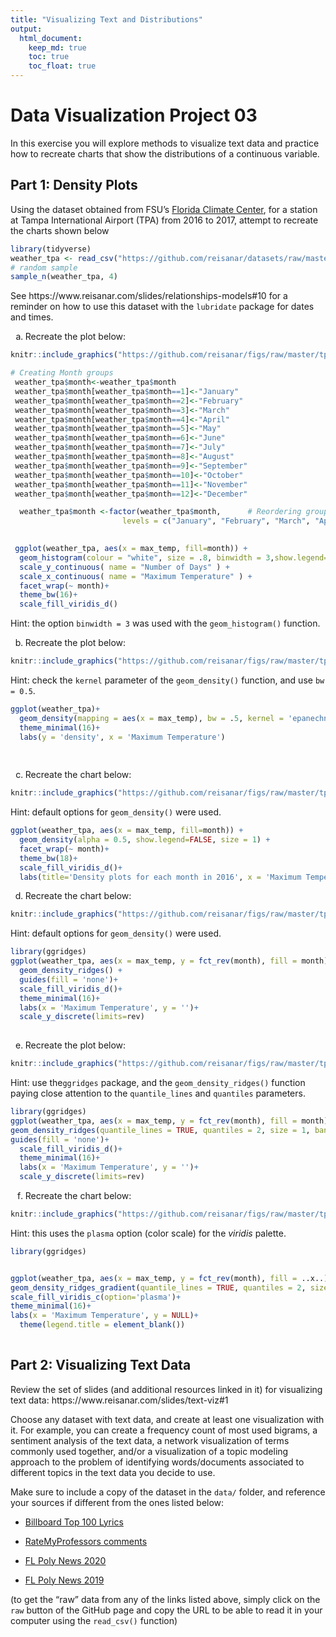 ```yaml
---
title: "Visualizing Text and Distributions"
output: 
  html_document:
    keep_md: true
    toc: true
    toc_float: true
---
```


# Data Visualization Project 03


In this exercise you will explore methods to visualize text data and practice how to recreate charts that show the distributions of a continuous variable. 


## Part 1: Density Plots

Using the dataset obtained from FSU's [Florida Climate Center](https://climatecenter.fsu.edu/climate-data-access-tools/downloadable-data), for a station at Tampa International Airport (TPA) from 2016 to 2017, attempt to recreate the charts shown below

```r
library(tidyverse)
weather_tpa <- read_csv("https://github.com/reisanar/datasets/raw/master/tpa_weather_16_17.csv")
# random sample 
sample_n(weather_tpa, 4)
```


See https://www.reisanar.com/slides/relationships-models#10 for a reminder on how to use this dataset with the `lubridate` package for dates and times.


(a) Recreate the plot below:

```r
knitr::include_graphics("https://github.com/reisanar/figs/raw/master/tpa_max_temps_facet.png")
```


```r
# Creating Month groups
 weather_tpa$month<-weather_tpa$month
 weather_tpa$month[weather_tpa$month==1]<-"January"
 weather_tpa$month[weather_tpa$month==2]<-"February"
 weather_tpa$month[weather_tpa$month==3]<-"March"
 weather_tpa$month[weather_tpa$month==4]<-"April"
 weather_tpa$month[weather_tpa$month==5]<-"May"
 weather_tpa$month[weather_tpa$month==6]<-"June"
 weather_tpa$month[weather_tpa$month==7]<-"July"
 weather_tpa$month[weather_tpa$month==8]<-"August"
 weather_tpa$month[weather_tpa$month==9]<-"September"
 weather_tpa$month[weather_tpa$month==10]<-"October"
 weather_tpa$month[weather_tpa$month==11]<-"November"
 weather_tpa$month[weather_tpa$month==12]<-"December"

  weather_tpa$month <-factor(weather_tpa$month,      # Reordering group factor levels
                         levels = c("January", "February", "March", "April", "May", "June", "July", "August", "September","October","November","December"))
 
```




```r
 ggplot(weather_tpa, aes(x = max_temp, fill=month)) +
  geom_histogram(colour = "white", size = .8, binwidth = 3,show.legend=FALSE) +
  scale_y_continuous( name = "Number of Days" ) +
  scale_x_continuous( name = "Maximum Temperature" ) +
  facet_wrap(~ month)+
  theme_bw(16)+
  scale_fill_viridis_d()

```


Hint: the option `binwidth = 3` was used with the `geom_histogram()` function.

(b) Recreate the plot below:

```r
knitr::include_graphics("https://github.com/reisanar/figs/raw/master/tpa_max_temps_density.png")
```

Hint: check the `kernel` parameter of the `geom_density()` function, and use `bw = 0.5`.

```r
ggplot(weather_tpa)+
  geom_density(mapping = aes(x = max_temp), bw = .5, kernel = 'epanechnikov', size = 1, fill = '#7f7f7f')+
  theme_minimal(16)+
  labs(y = 'density', x = 'Maximum Temperature')
  
  
```


(c) Recreate the chart below:

```r
knitr::include_graphics("https://github.com/reisanar/figs/raw/master/tpa_max_temps_density_facet.png")
```

Hint: default options for `geom_density()` were used. 

```r
ggplot(weather_tpa, aes(x = max_temp, fill=month)) +
  geom_density(alpha = 0.5, show.legend=FALSE, size = 1) +
  facet_wrap(~ month)+
  theme_bw(18)+
  scale_fill_viridis_d()+
  labs(title='Density plots for each month in 2016', x = 'Maximum Temperature', y = '')
```


(d) Recreate the chart below:

```r
knitr::include_graphics("https://github.com/reisanar/figs/raw/master/tpa_max_temps_ridges.png")
```

Hint: default options for `geom_density()` were used. 

```r
library(ggridges)
ggplot(weather_tpa, aes(x = max_temp, y = fct_rev(month), fill = month)) +
  geom_density_ridges() +
  guides(fill = 'none')+
  scale_fill_viridis_d()+
  theme_minimal(16)+
  labs(x = 'Maximum Temperature', y = '')+
  scale_y_discrete(limits=rev)
  

```


(e) Recreate the plot below:

```r
knitr::include_graphics("https://github.com/reisanar/figs/raw/master/tpa_max_temps_ridges.png")
```

Hint: use the`ggridges` package, and the `geom_density_ridges()` function paying close attention to the `quantile_lines` and `quantiles` parameters.

```r
library(ggridges)
ggplot(weather_tpa, aes(x = max_temp, y = fct_rev(month), fill = month)) +
geom_density_ridges(quantile_lines = TRUE, quantiles = 2, size = 1, bandwidth=1.49) +
guides(fill = 'none')+
  scale_fill_viridis_d()+
  theme_minimal(16)+
  labs(x = 'Maximum Temperature', y = '')+
  scale_y_discrete(limits=rev)
```


(f) Recreate the chart below:

```r
knitr::include_graphics("https://github.com/reisanar/figs/raw/master/tpa_max_temps_ridges_plasma.png")
```

Hint: this uses the `plasma` option (color scale) for the _viridis_ palette.

```r
library(ggridges)


ggplot(weather_tpa, aes(x = max_temp, y = fct_rev(month), fill = ..x..)) +
geom_density_ridges_gradient(quantile_lines = TRUE, quantiles = 2, size = 1, bandwidth=1.49) +
scale_fill_viridis_c(option='plasma')+
theme_minimal(16)+
labs(x = 'Maximum Temperature', y = NULL)+
  theme(legend.title = element_blank())
 
```



## Part 2: Visualizing Text Data

Review the set of slides (and additional resources linked in it) for visualizing text data: https://www.reisanar.com/slides/text-viz#1

Choose any dataset with text data, and create at least one visualization with it. For example, you can create a frequency count of most used bigrams, a sentiment analysis of the text data, a network visualization of terms commonly used together, and/or a visualization of a topic modeling approach to the problem of identifying words/documents associated to different topics in the text data you decide to use. 

Make sure to include a copy of the dataset in the `data/` folder, and reference your sources if different from the ones listed below:

- [Billboard Top 100 Lyrics](https://github.com/reisanar/datasets/blob/master/BB_top100_2015.csv)

- [RateMyProfessors comments](https://github.com/reisanar/datasets/blob/master/rmp_wit_comments.csv)

- [FL Poly News 2020](https://github.com/reisanar/datasets/blob/master/poly_news_FL20.csv)

- [FL Poly News 2019](https://github.com/reisanar/datasets/blob/master/poly_news_FL19.csv)

(to get the "raw" data from any of the links listed above, simply click on the `raw` button of the GitHub page and copy the URL to be able to read it in your computer using the `read_csv()` function)
